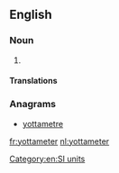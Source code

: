 ==English==

===Noun===
{{en-noun}}

# {{alternative spelling of|yottametre|from=US}}

====Translations====
{{trans-see|yottametre}}

===Anagrams===
* [[yottametre#English|yottametre]]

[[Category:en:SI units]]

[[fr:yottameter]]
[[nl:yottameter]]